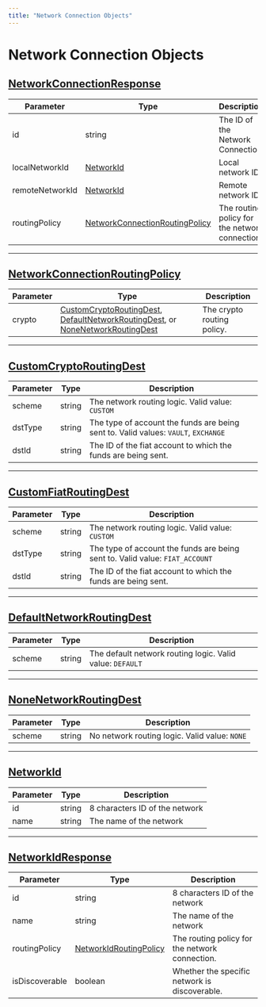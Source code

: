 ```yaml
---
title: "Network Connection Objects"
---
```

  
  # Network Connection Objects

## [NetworkConnectionResponse](#networkconnectionresponse)

| Parameter | Type | Description |
| --- | --- | --- |
| id | string | The ID of the Network Connection |
| localNetworkId | [NetworkId](#networkid) | Local network ID |
| remoteNetworkId | [NetworkId](#networkid) | Remote network ID |
| routingPolicy | [NetworkConnectionRoutingPolicy](#networkconnectionroutingpolicy) | The routing policy for the network connection. |

* * *

## [NetworkConnectionRoutingPolicy](#networkconnectionroutingpolicy)

| Parameter | Type | Description |
| --- | --- | --- |
| crypto | [CustomCryptoRoutingDest](#customcryptoroutingdest), [DefaultNetworkRoutingDest](#defaultnetworkroutingdest), or [NoneNetworkRoutingDest](/reference/data-objects#nonenetworkroutingdest) | The crypto routing policy. |

* * *

## [CustomCryptoRoutingDest](#customcryptoroutingdest)

| Parameter | Type | Description |
| --- | --- | --- |
| scheme | string | The network routing logic. Valid value: `CUSTOM` |
| dstType | string | The type of account the funds are being sent to. Valid values: `VAULT`, `EXCHANGE` |
| dstId | string | The ID of the fiat account to which the funds are being sent. |

* * *

## [CustomFiatRoutingDest](#customfiatroutingdest)

| Parameter | Type | Description |
| --- | --- | --- |
| scheme | string | The network routing logic. Valid value: `CUSTOM` |
| dstType | string | The type of account the funds are being sent to. Valid value: `FIAT_ACCOUNT` |
| dstId | string | The ID of the fiat account to which the funds are being sent. |

* * *

## [DefaultNetworkRoutingDest](#defaultnetworkroutingdest)

| Parameter | Type | Description |
| --- | --- | --- |
| scheme | string | The default network routing logic. Valid value: `DEFAULT` |

* * *

## [NoneNetworkRoutingDest](#nonenetworkroutingdest)

| Parameter | Type | Description |
| --- | --- | --- |
| scheme | string | No network routing logic. Valid value: `NONE` |

* * *

## [NetworkId](#networkid)

| Parameter | Type | Description |
| --- | --- | --- |
| id | string | 8 characters ID of the network |
| name | string | The name of the network |

* * *

## [NetworkIdResponse](#networkidresponse)

| Parameter | Type | Description |
| --- | --- | --- |
| id | string | 8 characters ID of the network |
| name | string | The name of the network |
| routingPolicy | [NetworkIdRoutingPolicy](#networkidroutingpolicy) | The routing policy for the network connection. |
| isDiscoverable | boolean | Whether the specific network is discoverable. |